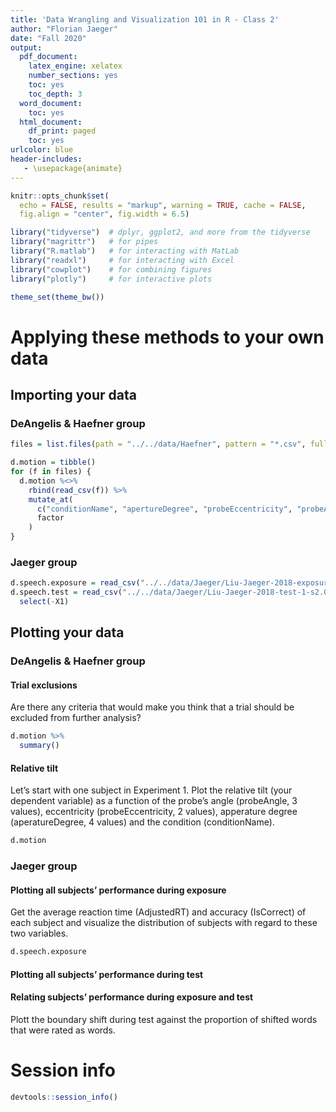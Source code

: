 ```yaml
---
title: 'Data Wrangling and Visualization 101 in R - Class 2'
author: "Florian Jaeger"
date: "Fall 2020"
output:
  pdf_document:
    latex_engine: xelatex
    number_sections: yes
    toc: yes
    toc_depth: 3
  word_document:
    toc: yes
  html_document:
    df_print: paged
    toc: yes
urlcolor: blue
header-includes:
   - \usepackage{animate}
---
```


```r
knitr::opts_chunk$set(
  echo = FALSE, results = "markup", warning = TRUE, cache = FALSE,
  fig.align = "center", fig.width = 6.5)
```

```r
library("tidyverse")  # dplyr, ggplot2, and more from the tidyverse
library("magrittr")   # for pipes
library("R.matlab")   # for interacting with MatLab
library("readxl")     # for interacting with Excel
library("cowplot")    # for combining figures
library("plotly")     # for interactive plots

theme_set(theme_bw())
```



# Applying these methods to your own data

## Importing your data

### DeAngelis & Haefner group

```r
files = list.files(path = "../../data/Haefner", pattern = "*.csv", full.names = T)

d.motion = tibble()
for (f in files) {
  d.motion %<>%
    rbind(read_csv(f)) %>%
    mutate_at(
      c("conditionName", "apertureDegree", "probeEccentricity", "probeAngle"),
      factor
    )
}
```

### Jaeger group

```r
d.speech.exposure = read_csv("../../data/Jaeger/Liu-Jaeger-2018-exposure-1-s2.0-S0010027718300118-mmc3.csv")
d.speech.test = read_csv("../../data/Jaeger/Liu-Jaeger-2018-test-1-s2.0-S0010027718300118-mmc2.csv") %>%
  select(-X1)
```
## Plotting your data

### DeAngelis & Haefner group

#### Trial exclusions

Are there any criteria that would make you think that a trial should be excluded from further analysis?

```r
d.motion %>%
  summary()
```


#### Relative tilt

Let's start with one subject in Experiment 1. Plot the relative tilt (your dependent variable) as a function of the probe's angle (probeAngle, 3 values), eccentricity (probeEccentricity, 2 values), apperature degree (aperatureDegree, 4 values) and the condition (conditionName). 

```r
d.motion
```


### Jaeger group

#### Plotting all subjects' performance during exposure

Get the average reaction time (AdjustedRT) and accuracy (IsCorrect) of each subject and visualize the distribution of subjects with regard to these two variables.

```r
d.speech.exposure
```
#### Plotting all subjects' performance during test


#### Relating subjects' performance during exposure and test

Plott the boundary shift during test against the proportion of shifted words that were rated as words.






# Session info
```r
devtools::session_info()
```
